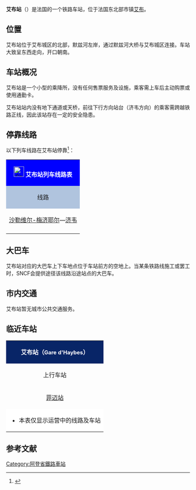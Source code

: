 {{Infobox station
| name          =[[File:Sncf-logo.svg|32x32px]]艾布站<br>Gare d'Haybes
| type          = [[法国铁路|法国铁路]]
| image = File:Haybes gare.JPG
|image_caption = 艾布站
| address       = {{FRA}}[[阿登省|阿登省]][[艾布|艾布]]
| latd          = 50
| latm          = 00
| lats          = 41
| latNS         = N
| longd         = 4
| longm         = 42
| longs         = 09
| longEW        = E
| operator = [[File:Sncf-logo.svg|32x32px]]
| coordinates_display = yes
| iso_region    = FR
| line          = 
* [[苏瓦松－济韦铁路|苏瓦松－济韦铁路]]
| platform      = 2
| tracks        = 2
| elevation = 115米
| opened        = 1859年9月14日
| rebuilt =
| status = 使用中
| closed        = 
| passengers= 约3.8万人次<ref>{{Cite web|url=https://ressources.data.sncf.com/explore/dataset/frequentation-gares/?sort=voyageurs_2014&q=haybes|title=Fréquentation en gares|accessdate=2016-11-13|author=SNCF|date=|language=法语|publisher=SNCF Open Data}}</ref>
| pass_year= 2015年
| station_type = 乘降所
| connections = （无）
| route_map =
| map_locator   = 
| note =
}}

'''艾布站'''（{{lang-fr|Gare d'Haybes}}）是法国的一个铁路车站，位于法国东北部市镇[[艾布|艾布]]。

==位置==

艾布站位于艾布城区的北部，默兹河左岸，通过默兹河大桥与艾布城区连接。车站大致呈东西走向，开口朝南。

==车站概况==

艾布站是一个小型的乘降所，没有任何售票服务及设施，乘客需上车后主动购票或使用通勤卡。

艾布站站内没有地下通道或天桥，前往下行方向站台（济韦方向）的乘客需跨越铁路正线，因此该站存在一定的安全隐患。

== 停靠线路 ==

{{动态列表|最后更新时间：2016年5月8日。本章节内容仅供参考，不排除临时性的变更。欢迎修正和补充}}

以下列车线路在艾布站停靠<ref>{{Cite web|url=http://cdn.ter.sncf.com/medias/PDF/champagne_ardenne/(7)%20Horaires%20du%2003%20avr_tcm57-74327_tcm57-74293.pdf|title=沙勒维尔-梅济耶尔—济韦线路列车时刻表|accessdate=2016-05-08|author=SNCF|date=|language=法语|publisher=SNCF|deadurl=yes|archiveurl=https://web.archive.org/web/20160811061554/http://cdn.ter.sncf.com/medias/PDF/champagne_ardenne/%287%29%20Horaires%20du%2003%20avr_tcm57-74327_tcm57-74293.pdf|archivedate=2016-08-11}}</ref>：

{| class="wikitable mw-collapsible" 
|colspan="5" style="background:#0000FF" align="center" |[[File:Sncf-logo.svg|28x28px]] <font color=#FFFFFF>'''艾布站列车线路表'''</font>
|-
!style="background:#B0C4DE"| 线路
!style="background:#B0C4DE"|车种
!style="background:#B0C4DE"|上一站
!style="background:#B0C4DE"|下一站
!style="background:#B0C4DE"|大致运行频率{{noteTag|name=noteA}}
|-
|[[沙勒维尔-梅济耶尔站|沙勒维尔-梅济耶尔]]—[[济韦站|济韦]]
| rowspan="1" align="center"|[[File:Logo_TER.svg|37x37px]]
|[[菲迈站|菲迈]]
|[[费潘站|费潘]]/[[维勒-莫朗站|维勒-莫朗]]
|每天7~14趟
|-
|colspan="5" style="background:#FFFFFF"|{{noteFoot|1=
{{noteTag|name=noteA|1=在本栏中，往返1次为"1趟"}}
}}
|}

==大巴车==

艾布站对应的大巴车上下车地点位于车站前方的空地上。当某条铁路线施工或罢工时，SNCF会提供途径该线路沿途站点的大巴车。

==市内交通==

艾布站暂无城市公共交通服务。

==临近车站==

{|class="wikitable mw-collapsible" style="margin: 0 auto; width:42em;"
|colspan="3"  style="background:#082567" align="center"|<font color=#FFFFFF>'''艾布站（<span style="font-size:11pt;">Gare d'Haybes</span>）'''</font>
|-
!上行车站
!线路
!下行车站
|-
|align="center" |[[菲迈站|菲迈站]]
|align="center" |'''[[苏瓦松－济韦铁路|苏瓦松－济韦铁路]]'''
|align="center" |[[费潘站|费潘站]]
|-
|colspan="3" style="background:#FFFFFF"|
*本表仅显示运营中的线路及车站
|}

== 参考文献 ==
{{Reflist}}

[[Category:阿登省鐵路車站|Category:阿登省鐵路車站]]